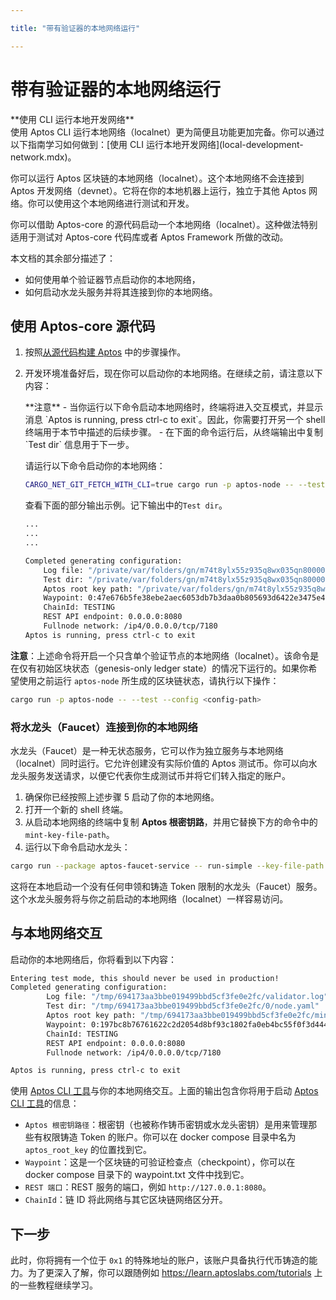 ```yaml
---

title: "带有验证器的本地网络运行"

---
```



# 带有验证器的本地网络运行

<Callout type="info">
**使用 CLI 运行本地开发网络** <br />
使用 Aptos CLI 运行本地网络（localnet）更为简便且功能更加完备。你可以通过以下指南学习如何做到：[使用 CLI 运行本地开发网络](local-development-network.mdx)。
</Callout>

你可以运行 Aptos 区块链的本地网络（localnet）。这个本地网络不会连接到 Aptos 开发网络（devnet）。它将在你的本地机器上运行，独立于其他 Aptos 网络。你可以使用这个本地网络进行测试和开发。

你可以借助 Aptos-core 的源代码启动一个本地网络（localnet）。这种做法特别适用于测试对 Aptos-core 代码库或者 Aptos Framework 所做的改动。

本文档的其余部分描述了：

- 如何使用单个验证器节点启动你的本地网络，
- 如何启动水龙头服务并将其连接到你的本地网络。

## 使用 Aptos-core 源代码

1. 按照[从源代码构建 Aptos](../building-from-source.mdx) 中的步骤操作。

2. 开发环境准备好后，现在你可以启动你的本地网络。在继续之前，请注意以下内容：

   <Callout type="info">
   **注意**
   - 当你运行以下命令启动本地网络时，终端将进入交互模式，并显示消息 `Aptos is running, press ctrl-c to exit`。因此，你需要打开另一个 shell 终端用于本节中描述的后续步骤。
   - 在下面的命令运行后，从终端输出中复制 `Test dir` 信息用于下一步。
   </Callout>

   请运行以下命令启动你的本地网络：

   ```bash filename="Terminal"
   CARGO_NET_GIT_FETCH_WITH_CLI=true cargo run -p aptos-node -- --test
   ```

   查看下面的部分输出示例。记下输出中的`Test dir`。

   ```bash filename="Terminal"
   ...
   ...
   ...

   Completed generating configuration:
       Log file: "/private/var/folders/gn/m74t8ylx55z935q8wx035qn80000gn/T/b3adc18c144bfcc78a1541953893bc1c/validator.log"
       Test dir: "/private/var/folders/gn/m74t8ylx55z935q8wx035qn80000gn/T/b3adc18c144bfcc78a1541953893bc1c/0/node.yaml"
       Aptos root key path: "/private/var/folders/gn/m74t8ylx55z935q8wx035qn80000gn/T/b3adc18c144bfcc78a1541953893bc1c/mint.key"
       Waypoint: 0:47e676b5fe38ebe2aec6053db7b3daa0b805693d6422e3475e46e89499464ecf
       ChainId: TESTING
       REST API endpoint: 0.0.0.0:8080
       Fullnode network: /ip4/0.0.0.0/tcp/7180
   Aptos is running, press ctrl-c to exit
   ```

**注意**：上述命令将开启一个只含单个验证节点的本地网络（localnet）。该命令是在仅有初始区块状态（genesis-only ledger state）的情况下运行的。如果你希望使用之前运行 `aptos-node` 所生成的区块链状态，请执行以下操作：

```bash filename="Terminal"
cargo run -p aptos-node -- --test --config <config-path>
```

### 将水龙头（Faucet）连接到你的本地网络

水龙头（Faucet）是一种无状态服务，它可以作为独立服务与本地网络（localnet）同时运行。它允许创建没有实际价值的 Aptos 测试币。你可以向水龙头服务发送请求，以便它代表你生成测试币并将它们转入指定的账户。

1. 确保你已经按照上述步骤 5 启动了你的本地网络。
2. 打开一个新的 shell 终端。
3. 从启动本地网络的终端中复制 **Aptos 根密钥路**，并用它替换下方的命令中的 `mint-key-file-path`。
4. 运行以下命令启动水龙头：

```bash filename="Terminal"
cargo run --package aptos-faucet-service -- run-simple --key-file-path "/tmp/694173aa3bbe019499bbd5cf3fe0e2fc/mint.key" --node-url http://127.0.0.1:8080  --chain-id TESTING
```

这将在本地启动一个没有任何申领和铸造 Token 限制的水龙头（Faucet）服务。这个水龙头服务将与你之前启动的本地网络（localnet）一样容易访问。

## 与本地网络交互

启动你的本地网络后，你将看到以下内容：

```bash filename="Terminal"
Entering test mode, this should never be used in production!
Completed generating configuration:
        Log file: "/tmp/694173aa3bbe019499bbd5cf3fe0e2fc/validator.log"
        Test dir: "/tmp/694173aa3bbe019499bbd5cf3fe0e2fc/0/node.yaml"
        Aptos root key path: "/tmp/694173aa3bbe019499bbd5cf3fe0e2fc/mint.key"
        Waypoint: 0:197bc8b76761622c2d2054d8bf93c1802fa0eb4bc55f0f3d4442878fdecc297f
        ChainId: TESTING
        REST API endpoint: 0.0.0.0:8080
        Fullnode network: /ip4/0.0.0.0/tcp/7180

Aptos is running, press ctrl-c to exit
```

使用 [Aptos CLI 工具](../../../build/cli.mdx)与你的本地网络交互。上面的输出包含你将用于启动 [Aptos CLI 工具](../../../build/cli.mdx)的信息：

- `Aptos 根密钥路径`：根密钥（也被称作铸币密钥或水龙头密钥）是用来管理那些有权限铸造 Token 的账户。你可以在 docker compose 目录中名为 `aptos_root_key` 的位置找到它。
- `Waypoint`：这是一个区块链的可验证检查点（checkpoint），你可以在 docker compose 目录下的 waypoint.txt 文件中找到它。
- `REST 端口`：REST 服务的端口，例如 `http://127.0.0.1:8080`。
- `ChainId`：链 ID 将此网络与其它区块链网络区分开。

## 下一步

此时，你将拥有一个位于 `0x1` 的特殊地址的账户，该账户具备执行代币铸造的能力。为了更深入了解，你可以跟随例如 https://learn.aptoslabs.com/tutorials 上的一些教程继续学习。

